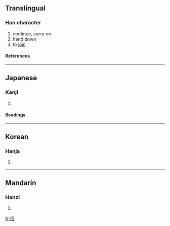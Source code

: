 ==Translingual==
===Han character===
{{Han char|rn=9|rad=人|as=05|sn=7|four=|canj=人尸竹口 (OSHR)}}
# continue, carry on
# hand down
# to [[join]]
====References====
{{Han ref|kx=0098.050|dkj=00501|dj=0206.160|hdz=10140.060|uh=4F4B|ud=20299}}
----
==Japanese==
===Kanji===
{{ja-kanji|grade=|rs=人05}}
# {{defn|Japanese}} 
====Readings====
{{ja-readings|on=[[しょう]] (shō), [[じょう]] (jō)|kun=[[たすける]] (tasukeru)}}
----
==Korean==
===Hanja===
{{ko-hanja|hangeul=소|rv=so|mr=so}}
# {{defn|Korean}}
----
==Mandarin==
===Hanzi===
{{cmn-hanzi|pin=[[shào]] (shao4)|wg=<sup>4</sup>}}
# {{defn|Mandarin}}

[[fr:佋]]